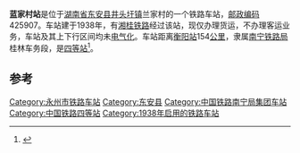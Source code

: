 {{noteTA
|1=zh-cn:始发车次; zh-hk:列車班次;
|2=zh-cn:车次; zh-hk:班次;
}}
{{Infobox China railway station 
|车站名称 = 蓝家村站
|车站名称拼音 = 
|车站位置 = [[湖南省|湖南省]][[东安县|东安县]][[井头圩镇|井头圩镇]]兰家村
|归属 = [[南宁铁路局|南宁铁路局]]桂林车务段
|车站等级 = [[四等站_(中铁)|四等站]]
|code = 36071<ref>{{cite book|title=中华人民共和国铁路车站代码（GB/T 10302-2010）|publisher=中国标准出版社|year=2010|isbn=155066140495|ignore-isbn-error=true|pages=20}}</ref>
|commercial_code = LCZ
|pinyin_code = LJC
|线路 = [[湘桂铁路|湘桂铁路]]
}}
'''蓝家村站'''是位于[[湖南省|湖南省]][[东安县|东安县]][[井头圩镇|井头圩镇]]兰家村的一个铁路车站，[[邮政编码|邮政编码]]425907。车站建于1938年，有[[湘桂铁路|湘桂铁路]]经过该站，现仅办理货运，不办理客运业务，车站及其上下行区间均未[[电气化|电气化]]。车站距离[[衡阳站|衡阳站]]154[[公里|公里]]，隶属[[南宁铁路局|南宁铁路局]]桂林车务段，是[[四等站_(中铁)|四等站]]<ref>{{Cite book|title=中国铁路站名词典|last=孙本祥主编|first=|publisher=北京：[[中国铁道出版社|中国铁道出版社]]|year=2003.04|isbn=7-113-03941-3|location=|pages=480}}</ref>。

==参考==
{{reflist}}

{{start rail box}}
{{s-inop|[[滩头湾站|滩头湾站]]}}
{{s-line|[[湘桂铁路|湘桂铁路]]}}
{{s-inop|[[井头墟站|井头墟站]]}}
{{end box}}
{{湘桂铁路}}

[[Category:永州市铁路车站|Category:永州市铁路车站]]
[[Category:东安县|Category:东安县]]
[[Category:中国铁路南宁局集团车站|Category:中国铁路南宁局集团车站]]
[[Category:中国铁路四等站|Category:中国铁路四等站]]
[[Category:1938年启用的铁路车站|Category:1938年启用的铁路车站]]


{{铁路车站小作品}}
{{湖南小作品}}